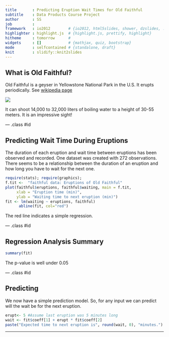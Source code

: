 ```yaml
---
title       : Predicting Eruption Wait Times for Old Faithful
subtitle    : Data Products Course Project
author      : SS
job         : 
framework   : io2012        # {io2012, html5slides, shower, dzslides, ...}
highlighter : highlight.js  # {highlight.js, prettify, highlight}
hitheme     : tomorrow      # 
widgets     : []            # {mathjax, quiz, bootstrap}
mode        : selfcontained # {standalone, draft}
knit        : slidify::knit2slides
---
```


## What is Old Faithful?

Old Faithful is a geyser in Yellowstone National Park in the U.S. It erupts periodically. See [wikipedia page](http://en.wikipedia.org/wiki/Old_Faithful)  

![](C:/Users/owner/Desktop/For Dell/Data Products/example/oldFaithful/oldFaithful/assets/img/Photo.jpg)

It can shoot 14,000 to 32,000 liters of boiling water to a height of 30-55 meters. It is an impressive sight!  

--- .class #id 

## Predicting Wait Time During Eruptions

The duration of each eruption and wait time between eruptions has been observed and recorded. One dataset was created with 272 observations. There seems to be a relationship between the duration of an eruption and how long you have to wait for the next one.

```r
require(stats); require(graphics);
f.tit <-  "faithful data: Eruptions of Old Faithful"
plot(faithful$eruptions, faithful$waiting, main = f.tit,
     xlab = "Eruption time (min)",
     ylab = "Waiting time to next eruption (min)")
fit <- lm(waiting ~ eruptions, faithful)
      abline(fit, col="red")
```
The red line indicates a simple regression.  

--- .class #id

## Regression Analysis Summary
```r
summary(fit)
```
The p-value is well under 0.05  

--- .class #id

## Predicting

We now have a simple prediction model. So, for any input we can predict will the wait be for the next eruption.
```r
erupt<- 5 #Assume last eruption was 5 minutes long 
wait <- fit$coeff[1] + erupt * fit$coeff[2]
paste("Expected time to next eruption is", round(wait, 0), "minutes.")
```
  
  
---  